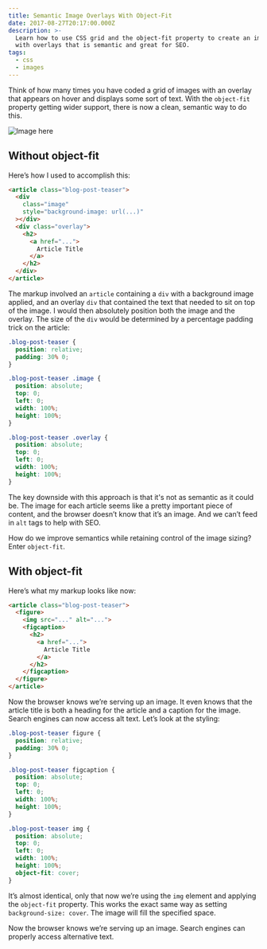 ```yaml
---
title: Semantic Image Overlays With Object-Fit
date: 2017-08-27T20:17:00.000Z
description: >-
  Learn how to use CSS grid and the object-fit property to create an image grid
  with overlays that is semantic and great for SEO.
tags:
  - css
  - images
---
```

Think of how many times you have coded a grid of images with an overlay that appears on hover and displays some sort of text. With the `object-fit` property getting wider support, there is now a clean, semantic way to do this.

![Image here](https://placehold.co/1600x800)

## Without object-fit

Here’s how I used to accomplish this:

```html
<article class="blog-post-teaser">
  <div
    class="image"
    style="background-image: url(...)"
  ></div>
  <div class="overlay">
    <h2>
      <a href="...">
        Article Title
      </a>
    </h2>
  </div>
</article>
```

The markup involved an `article` containing a `div` with a background image applied, and an overlay `div` that contained the text that needed to sit on top of the image. I would then absolutely position both the image and the overlay. The size of the `div` would be determined by a percentage padding trick on the article:


```css
.blog-post-teaser {
  position: relative;
  padding: 30% 0;
}

.blog-post-teaser .image {
  position: absolute;
  top: 0;
  left: 0;
  width: 100%;
  height: 100%;
}

.blog-post-teaser .overlay {
  position: absolute;
  top: 0;
  left: 0;
  width: 100%;
  height: 100%;
}
```

The key downside with this approach is that it's not as semantic as it could be. The image for each article seems like a pretty important piece of content, and the browser doesn’t know that it’s an image. And we can’t feed in `alt` tags to help with SEO.

How do we improve semantics while retaining control of the image sizing? Enter `object-fit`.

## With object-fit

Here’s what my markup looks like now:

```html
<article class="blog-post-teaser">
  <figure>
    <img src="..." alt="...">
    <figcaption>
      <h2>
        <a href="...">
          Article Title
        </a>
      </h2>
    </figcaption>
  </figure>
</article>
```

Now the browser knows we’re serving up an image. It even knows that the article title is both a heading for the article and a caption for the image. Search engines can now access alt text. Let’s look at the styling:

```css
.blog-post-teaser figure {
  position: relative;
  padding: 30% 0;
}

.blog-post-teaser figcaption {
  position: absolute;
  top: 0;
  left: 0;
  width: 100%;
  height: 100%;
}

.blog-post-teaser img {
  position: absolute;
  top: 0;
  left: 0;
  width: 100%;
  height: 100%;
  object-fit: cover;
}
```

It’s almost identical, only that now we’re using the `img` element and applying the `object-fit` property. This works the exact same way as setting `background-size: cover`. The image will fill the specified space.

Now the browser knows we’re serving up an image. Search engines can properly access alternative text.